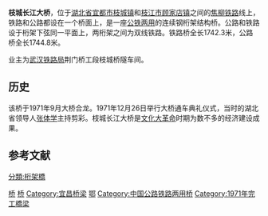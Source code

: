 {{Infobox bridge
| bridge_name      = 枝城长江大桥
| native_name      = 
| native_name_lang = 
| image            = Zhicheng Yangtze River Bridge.JPG
| image_size       = 
| alt              =
| caption          =
| official_name    =
| other_name       = 
| carries          = {{中国省道名|225|P=湖北}}<br>[[焦柳铁路|焦柳铁路]]
| crosses          = [[长江|长江]]
| locale           = {{flagicon|China}}[[湖北省|湖北省]][[宜都市|宜都市]]－[[枝江市|枝江市]]
| owner            =
| maint            =
| id               =
| architect        =
| designer         = 
| engineering      =
| design           = [[桁架桥|桁架桥]]
| material         = 钢铁
| length           = {{convert|1742.3|m}}<ref name=history>[http://sxwb.cnhubei.com/html/sxwb/20110420/sxwb1359157.html “不惑”枝城长江大桥成文物] 2011-04-20</ref>
| width            =
| height           = 
| mainspan         = {{convert|160|m}}
| spans            = 
| pierswater       =
| load             =
| clearance        =
| below            =
| life             =
| builder          =
| fabricator       =
| begin            = 1965年11月26日<ref name=history/>
| inaugurated      = 1971年12月26日<ref name=history/>
| cost             =
| open             =
| toll             =
| traffic          =
| preceded         =
| followed         =
| heritage         =
| collapsed        =
| closed           =
| replaces         =
| lat              = 30.286086
| long             = 111.526442
| coordinates_display = inline,title
| coordinates_region  = CN-42
| extra            = {{Location map+|China Hubei|float=right|width=250|caption=|places=
                     {{Location map~|China Hubei|label=枝城长江大桥 |lat=30.286086|long=111.526442}}
}}
}}
'''枝城长江大桥'''，位于[[湖北省|湖北省]][[宜都市|宜都市]][[枝城镇|枝城镇]]和[[枝江市|枝江市]][[顾家店镇|顾家店镇]]之间的[[焦柳铁路|焦柳铁路]]线上，铁路和公路都设在一个桥面上，是一座[[公路铁路两用桥|公铁两用]]的连续钢桁架结构桥。公路和铁路设于桁架下弦同一平面上，两桁架之间为双线铁路。铁路桥全长1742.3米，公路桥全长1744.8米。

业主为[[武汉铁路局|武汉铁路局]]荆门桥工段枝城桥隧车间。

==历史==
该桥于1971年9月大桥合龙。1971年12月26日举行大桥通车典礼仪式，当时的湖北省领导人[[张体学|张体学]]主持剪彩。枝城长江大桥是[[文化大革命|文化大革命]]时期为数不多的经济建设成果。

==参考文献==
{{reflist}}

{{Crossings navbox
|structure= [[长江桥隧列表|桥梁与隧道]]
|place= [[长江|长江]]
|bridge= 枝城长江大桥
|bridge signs= {{中国省道名|225|P=湖北}}<br>{{中国铁路名|焦柳铁路}}
|upstream= [[宜都长江大桥|宜都长江大桥]]
|upstream signs= {{China Expwy Name|G59}}
|downstream= [[荆州长江大桥|荆州长江大桥]]
|downstream signs= {{China Expwy Name|G55}}<br>{{中国国道名|207}}
}}

[[Category:宜都市|桥]]
[[Category:枝城镇|桥]]
[[Category:宜昌桥梁|Category:宜昌桥梁]]
[[Category:长江大桥|鄂]]
[[Category:中国公路铁路两用桥|Category:中国公路铁路两用桥]]
[[分類:桁架橋|分類:桁架橋]]
[[Category:1971年完工橋梁|Category:1971年完工橋梁]]